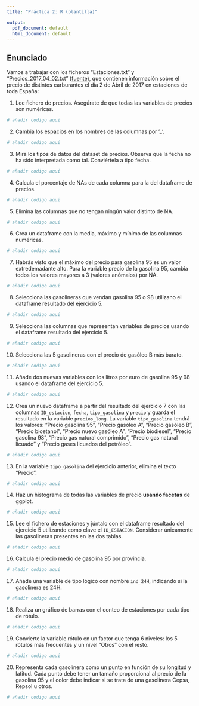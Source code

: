 ```yaml
---
title: "Práctica 2: R (plantilla)"

output:
  pdf_document: default
  html_document: default
---
```


## Enunciado

Vamos a trabajar con los ficheros "Estaciones.txt" y "Precios_2017_04_02.txt" ([fuente](https://geoportalgasolineras.es/#/Descargas)), que contienen información sobre el precio de distintos carburantes el día 2 de Abril de 2017 en estaciones de toda España:

  1. Lee fichero de precios. Asegúrate de que todas las variables de precios son numéricas.
```r
# añadir codigo aqui
```
  
  2. Cambia los espacios en los nombres de las columnas por '_'.
```r
# añadir codigo aqui
```
  
  3. Mira los tipos de datos del dataset de precios. Observa que la fecha no ha sido interpretada como tal. Conviértela a tipo fecha.
```r
# añadir codigo aqui
```
  
  4. Calcula el porcentaje de NAs de cada columna para la del dataframe de precios.
```r
# añadir codigo aqui
```
  
  5. Elimina las columnas que no tengan ningún valor distinto de NA.
```r
# añadir codigo aqui
```
  
  6. Crea un dataframe con la media, máximo y mínimo de las columnas numéricas.
```r
# añadir codigo aqui
```
  
  7. Habrás visto que el máximo del precio para gasolina 95 es un valor extredemadante alto. Para la variable precio de la gasolina 95, cambia todos los valores mayores a 3 (valores anómalos) por NA.
```r
# añadir codigo aqui
```
  
  8. Selecciona las gasolineras que vendan gasolina 95 o 98 utilizano el dataframe resultado del ejercicio 5.
```r
# añadir codigo aqui
```
  
  9. Selecciona las columnas que representan variables de precios usando el dataframe resultado del ejercicio 5.
```r
# añadir codigo aqui
```
  
  10. Selecciona las 5 gasolineras con el precio de gasóleo B más barato.
```r
# añadir codigo aqui
```
  
  
  11. Añade dos nuevas variables con los litros por euro de gasolina 95 y 98 usando el dataframe del ejercicio 5.
```r
# añadir codigo aqui
```
  
  12. Crea un nuevo dataframe a partir del resultado del ejercicio 7 con las columnas `ID_estacion`, `fecha`, `tipo_gasolina` y `precio` y guarda el resultado en la variable `precios_long`. La variable `tipo_gasolina` tendrá los valores: "Precio gasolina 95", "Precio gasóleo A", "Precio gasóleo B", "Precio bioetanol", "Precio nuevo gasóleo A", "Precio biodiesel", "Precio gasolina 98", "Precio gas natural comprimido", "Precio gas natural licuado" y "Precio gases licuados del petróleo".
```r
# añadir codigo aqui
```
  
  13. En la variable `tipo_gasolina` del ejercicio anterior, elimina el texto "Precio ".
```r
# añadir codigo aqui
```
  
  14. Haz un histograma de todas las variables de precio **usando facetas** de ggplot.
```r
# añadir codigo aqui
```
  
  15. Lee el fichero de estaciones y júntalo con el dataframe resultado del ejercicio 5 utilizando como clave el `ID_ESTACION`. Considerar únicamente las gasolineras presentes en las dos tablas.
```r
# añadir codigo aqui
```
  
  16. Calcula el precio medio de gasolina 95 por provincia.
```r
# añadir codigo aqui
```
  
  17. Añade una variable de tipo lógico con nombre `ind_24H`, indicando si la gasolinera es 24H.
```r
# añadir codigo aqui
```
  
  18. Realiza un gráfico de barras con el conteo de estaciones por cada tipo de rótulo.
```r
# añadir codigo aqui
```
  
  19. Convierte la variable rótulo en un factor que tenga 6 niveles: los 5 rótulos más frecuentes y un nivel "Otros" con el resto. 
```r
# añadir codigo aqui
```
  
  20. Representa cada gasolinera como un punto en función de su longitud y latitud. Cada punto debe tener un tamaño proporcional al precio de la gasolina 95 y el color debe indicar si se trata de una gasolinera Cepsa, Repsol u otros.
```r
# añadir codigo aqui
```

